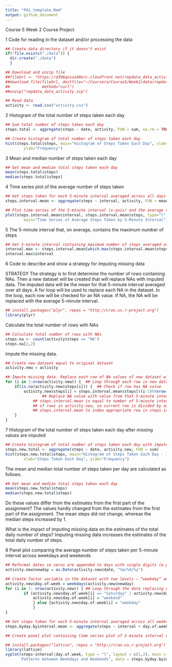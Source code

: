 ```yaml
---
title: "PA1_template.Rmd"
output: github_document
---
```


Course 5 Week 2 Course Project

1 Code for reading in the dataset and/or processing the data

```r
## Create data directory if it doesn't exist 
if(!file.exists("./data")) {
  dir.create("./data")
  }

## Download and unzip file  
##fileUrl <- "https://d396qusza40orc.cloudfront.net/repdata_data_activity.zip"
##download.file(fileUrl, destfile="~/Coursera/Course5/Week2/data/repdata_data_activity.zip", ## 
##              method="curl")
##unzip("repdata_data_activity.zip")

## Read data
activity <- read.csv("activity.csv")
```

2 Histogram of the total number of steps taken each day

```r
## Sum total number of steps taken each day
steps.total <- aggregate(steps ~ date, activity, FUN = sum, na.rm = TRUE)

## Create histogram of total number of steps taken each day 
hist(steps.total$steps, main="Histogram of Steps Taken Each Day", xlab="Steps Taken Each Day", 
		ylab="Frequency")
```

3 Mean and median number of steps taken each day

```r
## Get mean and median total steps taken each day
mean(steps.total$steps)
median(steps.total$steps)
```

4 Time series plot of the average number of steps taken

```r
## Get steps taken for each 5-minute interval averaged across all days
steps.interval.mean <- aggregate(steps ~ interval, activity, FUN = mean, na.rm = TRUE)

## Plot time-series of the 5-minute interval (x-axis) and the average number of steps taken, averaged across all days (y-axis)
plot(steps.interval.mean$interval, steps.interval.mean$steps, type="l", xlab="5-minute daily interval", ylab="Average steps across all days", 
		main="Time Series of Average Steps Taken by 5-Minute Interval")
```

5 The 5-minute interval that, on average, contains the maximum number of steps

```r
## Get 5-minute interval containing maximum number of steps averaged over all days
interval.max <- steps.interval.mean[which.max(steps.interval.mean$steps), ]
interval.max$interval
```

6 Code to describe and show a strategy for imputing missing data

STRATEGY The strategy is to first determine the number of rows containing NAs. Then a new dataset will be created that will replace NAs with imputed data. The imputed data will be the mean for that 5-minute interval averaged over all days. A for loop will be used to replace each NA in the dataset. In the loop, each row will be checked for an NA value. If NA, the NA will be replaced with the average 5-minute interval.

```r
## install.packages("plyr", repos = "http://cran.us.r-project.org")
library(plyr)
```

Calculate the total number of rows with NAs
``` r
## Calculate total number of rows with NAs
steps.na <- count(activity$steps == "NA")
steps.na[2,2]
```

Impute the missing data.
```r
## Create new dataset equal to original dataset
activity.new = activity

## Impute missing data. Replace each row of NA values of new dataset with mean for that 5-minute interval averaged over all days
for (i in 1:nrow(activity.new)) {  ## Loop through each row in new dataset
	if(is.na(activity.new$steps[i])) {  ## Check if row has NA value
		activity.new$steps[i] = steps.interval.mean$steps[((i-1)%%nrow(steps.interval.mean))+1] 
				## Replace NA value with value from that 5-minute interval averaged over all days (found in         ## steps.interval.mean). Note '%%' computes remainder, since number of rows in 
		    ## steps.interval.mean is equal to number of 5-minute intervals. This is less than number 
		    ## of rows in activity.new, so current row is divided by number of rows in 
		    ## steps.interval.mean to index appropriate row in steps.interval.mean.
	}
}
```

7 Histogram of the total number of steps taken each day after missing values are imputed

```r
## Create histogram of total number of steps taken each day with imputed data.
steps.new.total <- aggregate(steps ~ date, activity.new, FUN = sum)
hist(steps.new.total$steps, main="Histogram of Steps Taken Each Day - Includes Imputed Data", 
		xlab="Steps Taken Each Day", ylab="Frequency")
```

The mean and median total number of steps taken per day are calculated as follows.
```r
## Get mean and median total steps taken each day
mean(steps.new.total$steps)
median(steps.new.total$steps)
```

Do these values differ from the estimates from the first part of the assignment? The values hardly changed from the estimates from the first part of the assignment. The mean steps did not change, whereas the median steps increased by 1.

What is the impact of imputing missing data on the estimates of the total daily number of steps?
Imputing missing data increases the estimates of the total daily number of steps.

8 Panel plot comparing the average number of steps taken per 5-minute interval across weekdays and weekends

```r
## Reformat dates so zeros are appended to days with single digits (e.g., "10/5/12" becomes "10/05/12")
activity.new$newday = as.Date(activity.new$date, "%m/%d/%y")

## Create factor variable in the dataset with two levels – “weekday” and “weekend” 
activity.new$day.of.week = weekdays(activity.new$newday)
for (i in 1: nrow(activity.new)) { ## Loop through the data replacing each day with "weekday" or                                      ## "weekend"
		if (activity.new$day.of.week[i] == "Saturday" | activity.new$day.of.week[i] == "Sunday") {
			activity.new$day.of.week[i] = "weekend" 
			} else {activity.new$day.of.week[i] = "weekday"
			} 
}

## Get steps taken for each 5-minute interval averaged across all weekdays or weekends
steps.byday.byinterval.mean <- aggregate(steps ~ interval + day.of.week, activity.new, FUN = mean)

## Create panel plot containing time series plot of 5-minute interval and average number of steps taken, averaged across all weekday days or weekend days

## install.packages("lattice", repos = "http://cran.us.r-project.org")
library(lattice)
xyplot(steps~interval|day.of.week, type = "l", layout = c(1,2), main = "Difference in Activity 
       Patterns between Weekdays and Weekends", data = steps.byday.byinterval.mean)
```
